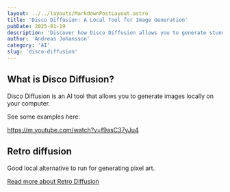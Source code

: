 ```yaml
---
layout: ../../layouts/MarkdownPostLayout.astro
title: 'Disco Diffusion: A Local Tool for Image Generation'
pubDate: 2025-01-19
description: 'Discover how Disco Diffusion allows you to generate stunning images locally on your computer.'
author: 'Andreas Johansson'
category: 'AI'
slug: 'disco-diffusion'
---
```


## What is Disco Diffusion?

Disco Diffusion is an AI tool that allows you to generate images locally on your computer.

See some examples here:

https://m.youtube.com/watch?v=f9asC37yJu4

## Retro diffusion
Good local alternative to run for generating pixel art.

[Read more about Retro Diffusion](https://www.retrodiffusion.ai)